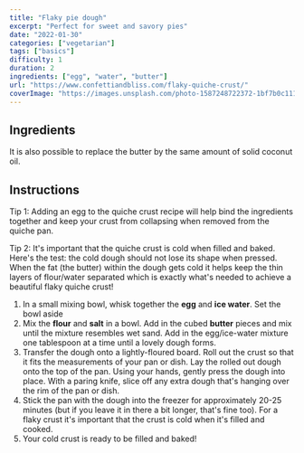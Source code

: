 ```yaml
---
title: "Flaky pie dough"
excerpt: "Perfect for sweet and savory pies"
date: "2022-01-30"
categories: ["vegetarian"]
tags: ["basics"]
difficulty: 1
duration: 2
ingredients: ["egg", "water", "butter"]
url: "https://www.confettiandbliss.com/flaky-quiche-crust/"
coverImage: "https://images.unsplash.com/photo-1587248722372-1bf7b0c11133?ixlib=rb-1.2.1&ixid=MnwxMjA3fDB8MHxwaG90by1wYWdlfHx8fGVufDB8fHx8&auto=format&fit=crop&w=700&q=72"
---
```


## Ingredients

<ul>
  <Ingredient optional v="1" i="egg" />
  <Ingredient v="2.5" t="tbsp" i="ice water" />
  <Ingredient v="350" t="g" i="all-purpose flour" />
  <Ingredient v="0.5" t="tsp" i="salt" />
  <Ingredient v="140" t="g" i="butter, sliced into small cubes" />
</ul>

It is also possible to replace the butter by the same amount of solid coconut oil.

## Instructions

Tip 1: Adding an egg to the quiche crust recipe will help bind the ingredients together and keep your crust from collapsing when removed from the quiche pan.

Tip 2: It's important that the quiche crust is cold when filled and baked. Here's the test: the cold dough should not lose its shape when pressed. When the fat (the butter) within the dough gets cold it helps keep the thin layers of flour/water separated which is exactly what's needed to achieve a beautiful flaky quiche crust!

1. In a small mixing bowl, whisk together the **egg** and **ice water**. Set the bowl aside
2. Mix the **flour** and **salt** in a bowl. Add in the cubed **butter** pieces and mix until the mixture resembles wet sand. Add in the egg/ice-water mixture one tablespoon at a time until a lovely dough forms.
3. Transfer the dough onto a lightly-floured board. Roll out the crust so that it fits the measurements of your pan or dish. Lay the rolled out dough onto the top of the pan. Using your hands, gently press the dough into place. With a paring knife, slice off any extra dough that's hanging over the rim of the pan or dish.
4. Stick the pan with the dough into the freezer for approximately 20-25 minutes (but if you leave it in there a bit longer, that's fine too). For a flaky crust it's important that the crust is cold when it's filled and cooked.
5. Your cold crust is ready to be filled and baked!
